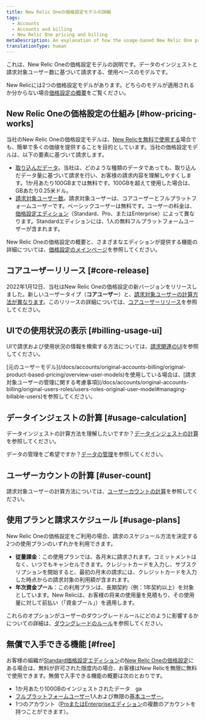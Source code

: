 ```yaml
---
title: New Relic Oneの価格設定モデルの詳細
tags:
  - Accounts
  - Accounts and billing
  - New Relic One pricing and billing
metaDescription: An explanation of how the usage-based New Relic One pricing model works.
translationType: human
---
```


これは、New Relic Oneの価格設定モデルの説明です。データのインジェストと請求対象ユーザー数に基づいて請求する、使用ベースのモデルです。

New Relicには2つの価格設定モデルがあります。どちらのモデルが適用されるか分からない場合[価格設定の概要](/docs/accounts/original-accounts-billing/original-product-based-pricing/overview-changes-pricing-user-model)をご覧ください。

## New Relic Oneの価格設定の仕組み [#how-pricing-works]

当社のNew Relic Oneの価格設定モデルは、[New Relicを無料で使用する](#free)場合でも、簡単で多くの価値を提供することを目的としています。当社の価格設定モデルは、以下の要素に基づいて請求します。

* [取り込んだデータ](/docs/accounts/accounts-billing/new-relic-one-pricing-billing/data-ingest-billing)。当社は、どのような種類のデータであっても、取り込んだデータ量に基づいて請求を行い、お客様の請求内容を理解しやすくします。1か月あたり100GBまでは無料です。100GBを超えて使用した場合は、GBあたり0.25米ドル。
* [請求対象ユーザー数](/docs/accounts/accounts-billing/new-relic-one-pricing-billing/user-count-billing)。請求対象ユーザーは、コアユーザーとフルプラットフォームユーザーです。ベーシックユーザーは無料です。ユーザーの料金は、[価格設定エディション](https://newrelic.com/pricing)（Standard、Pro、またはEnterprise）によって異なります。Standardエディションには、1人の無料フルプラットフォームユーザーが含まれます。

New Relic Oneの価格設定の概要と、さまざまなエディションが提供する機能の詳細については、[価格設定のメインページ](https://newrelic.com/pricing)を参照してください。

## コアユーザーリリース [#core-release]

2022年1月12日、当社はNew Relic Oneの価格設定の新バージョンをリリースしました。新しいユーザータイプ（**コアユーザー**）と、[請求対象ユーザーの計算方法が異なります](/docs/accounts/accounts-billing/new-relic-one-pricing-billing/user-count-billing)。このリリースの詳細については、[コアユーザーリリース](/docs/accounts/accounts-billing/new-relic-one-pricing-billing/core-users-release)を参照してください。

## UIでの使用状況の表示 [#billing-usage-ui]

UIで請求および使用状況の情報を検索する方法については、[請求関連のUI](/docs/accounts/accounts-billing/general-account-settings/introduction-account-settings)を参照してください。

<Callout variant="important">
  [元のユーザーモデル](/docs/accounts/original-accounts-billing/original-product-based-pricing/overview-user-models)を使用している場合は、[請求対象ユーザーの管理に関する考慮事項](/docs/accounts/original-accounts-billing/original-users-roles/users-roles-original-user-model#managing-billable-users)を参照してください。
</Callout>

## データインジェストの計算 [#usage-calculation]

データインジェストの計算方法を理解したいですか？[データインジェストの計算](/docs/accounts/accounts-billing/new-relic-one-pricing-billing/data-ingest-billing)を参照してください。

データの管理をご希望ですか？[データの管理](/docs/data-apis/manage-data/manage-data-coming-new-relic)を参照してください。

## ユーザーカウントの計算 [#user-count]

請求対象ユーザーの計算方法については、[ユーザーカウントの計算](/docs/accounts/accounts-billing/new-relic-one-pricing-billing/user-count-billing)を参照してください。

## 使用プランと請求スケジュール [#usage-plans]

New Relic Oneの価格設定をご利用の場合、請求のスケジュール方法を決定する2つの使用プランのいずれかを利用できます。

* **従量課金**：この使用プランでは、各月末に請求されます。コミットメントはなく、いつでもキャンセルできます。クレジットカードを入力し、サブスクリプションを開始すると、最初の月末の請求には、クレジットカードを入力した時点からの請求対象の利用額が含まれます。
* **年次資金プール**：この利用プランは、長期契約（例：1年契約以上）を対象としています。New Relicは、お客様の将来の使用量を見積もり、その使用量に対して前払い（「資金プール」）を適用します。

これらのオプションがユーザーのダウングレードルールにどのように影響するかについての詳細は、[ダウングレードのルール](/docs/accounts/accounts-billing/new-relic-one-pricing-billing/user-count-billing#user-downgrade-rules)を参照してください。

## 無償で入手できる機能 [#free]

お客様の組織が[Standard価格設定エディション](#how-pricing-works)の[New Relic Oneの価格設定](https://newrelic.com/pricing)にある場合は、無料が許可された限度内の場合、お客様はNew Relicを無限に無料で使用できます。無償で入手できる機能の概要は次のとおりです。

* 1か月あたり100GBのインジェストされたデータ　ga
* [フルプラットフォームユーザー](/docs/accounts/accounts-billing/new-relic-one-user-management/user-type)1人および無限の[基本ユーザー](/docs/accounts/accounts-billing/new-relic-one-user-management/user-type)。
* 1つのアカウント（[ProまたはEnterpriseエディション](https://newrelic.com/pricing)の複数のアカウントを持つことができます）。
